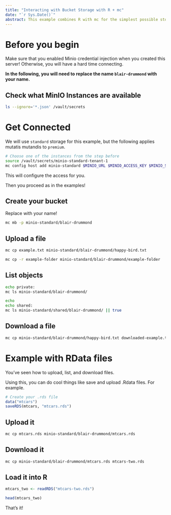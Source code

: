 ```yaml
---
title: "Interacting with Bucket Storage with R + mc"
date: "`r Sys.Date()`"
abstract: This example combines R with mc for the simplest possible storage workflow.
---
```


# Before you begin

Make sure that you enabled Minio credential injection when you created this server!
Otherwise, you will have a hard time connecting.

**In the following, you will need to replace the name `blair-drummond` with your name.**

## Check what MinIO Instances are available
```sh
ls --ignore='*.json' /vault/secrets
```

# Get Connected

We will use `standard` storage for this example, but the following applies mutatis mutandis to `premium`.


```sh
# Choose one of the instances from the step before
source /vault/secrets/minio-standard-tenant-1
mc config host add minio-standard $MINIO_URL $MINIO_ACCESS_KEY $MINIO_SECRET_KEY
```

This will configure the access for you.

Then you proceed as in the examples!

## Create your bucket

Replace with your name!

```sh
mc mb -p minio-standard/blair-drummond
```

## Upload a file

```sh
mc cp example.txt minio-standard/blair-drummond/happy-bird.txt

mc cp -r example-folder minio-standard/blair-drummond/example-folder
```



## List objects

```sh
echo private:
mc ls minio-standard/blair-drummond/

echo
echo shared:
mc ls minio-standard/shared/blair-drummond/ || true
```


## Download a file

```sh
mc cp minio-standard/blair-drummond/happy-bird.txt downloaded-example.txt
```

# Example with RData files

You've seen how to upload, list, and download files.

Using this, you can do cool things like save and upload .Rdata files. For example.


```r
# Create your .rds file
data("mtcars")
saveRDS(mtcars, "mtcars.rds")
```

## Upload it

```sh
mc cp mtcars.rds minio-standard/blair-drummond/mtcars.rds
```

## Download it

```sh
mc cp minio-standard/blair-drummond/mtcars.rds mtcars-two.rds
```

## Load it into R

```r
mtcars_two <- readRDS("mtcars-two.rds")

head(mtcars_two)
```

That's it!
